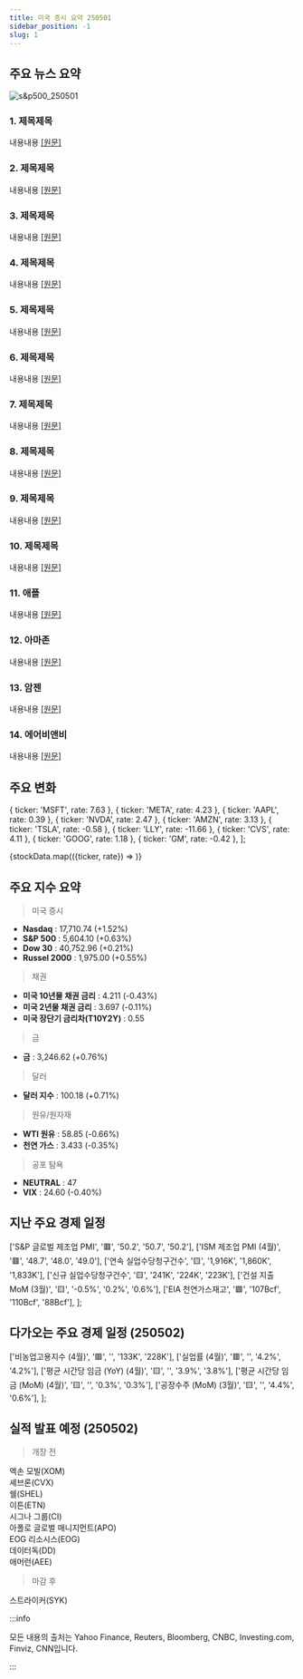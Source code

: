 ```yaml
---
title: 미국 증시 요약 250501
sidebar_position: -1
slug: 1
---
```


## 주요 뉴스 요약

![s&p500_250501](/map/250501.png)

### 1. **제목제목**

내용내용 [[원문]](https://finance.yahoo.com/news/live/stock-market-today-dow-sp-500-nasdaq-futures-drift-lower-as-apple-amazon-results-signal-trouble-ahead-230801485.html)

### 2. **제목제목**

내용내용 [[원문]](https://www.reuters.com/business/world-at-work/us-weekly-jobless-claims-increase-more-than-expected-2025-05-01/)

### 3. **제목제목**

내용내용 [[원문]](https://www.reuters.com/business/autos-transportation/gm-forecasts-2025-core-profit-including-tariff-hit-2025-05-01/)

### 4. **제목제목**

내용내용 [[원문]](https://www.reuters.com/business/healthcare-pharmaceuticals/eli-lilly-beats-q1-profit-estimates-strength-diabetes-drug-2025-05-01/)

### 5. **제목제목**

내용내용 [[원문]](https://www.reuters.com/business/mastercard-first-quarter-profit-rises-consumer-spending-holds-up-2025-05-01/)

### 6. **제목제목**

내용내용 [[원문]](https://www.reuters.com/business/mcdonalds-global-sales-post-surprise-drop-tariff-chaos-hits-consumer-confidence-2025-05-01/)

### 7. **제목제목**

내용내용 [[원문]](https://www.reuters.com/business/finance/kkrs-profit-climbs-fee-growth-insurance-unit-strength-2025-05-01/)

### 8. **제목제목**

내용내용 [[원문]](https://www.reuters.com/business/healthcare-pharmaceuticals/cvs-health-raises-annual-profit-forecast-turnaround-gathers-steam-2025-05-01/)

### 9. **제목제목**

내용내용 [[원문]](https://www.reuters.com/business/kellanova-misses-sales-estimate-spending-us-slows-2025-05-01/)

### 10. **제목제목**

내용내용 [[원문]](https://www.reuters.com/business/healthcare-pharmaceuticals/moderna-beats-wall-street-estimates-first-quarter-profit-sales-2025-05-01/)

### 11. **애플**

내용내용 [[원문]](https://www.reuters.com/technology/apple-edges-past-expectations-world-girds-tariff-impact-2025-05-01/)

### 12. **아마존**

내용내용 [[원문]](https://www.reuters.com/business/retail-consumer/amazon-forecasts-quarterly-revenue-largely-above-estimates-2025-05-01/)

### 13. **암젠**

내용내용 [[원문]](https://www.reuters.com/business/healthcare-pharmaceuticals/amgen-quarterly-profit-tops-wall-street-view-sales-up-11-2025-05-01/)

### 14. **에어비앤비**

내용내용 [[원문]](https://www.reuters.com/business/airbnb-forecasts-second-quarter-revenue-below-estimates-flags-softening-us-2025-05-01/)

## 주요 변화

  { ticker: 'MSFT', rate: 7.63 },
  { ticker: 'META', rate: 4.23 },
  { ticker: 'AAPL', rate: 0.39 },
  { ticker: 'NVDA', rate: 2.47 },
  { ticker: 'AMZN', rate: 3.13 },
  { ticker: 'TSLA', rate: -0.58 },
  { ticker: 'LLY', rate: -11.66 },
  { ticker: 'CVS', rate: 4.11 },
  { ticker: 'GOOG', rate: 1.18 },
  { ticker: 'GM', rate: -0.42 },
];

{stockData.map(({ticker, rate}) => <StockCardMini key={ticker} ticker={ticker} rate={rate}></StockCardMini>)}

## 주요 지수 요약

> 미국 증시

- **Nasdaq** : 17,710.74 (+1.52%)
- **S&P 500** : 5,604.10 (+0.63%)
- **Dow 30** : 40,752.96 (+0.21%)
- **Russel 2000** : 1,975.00 (+0.55%)

> 채권

- **미국 10년물 채권 금리** : 4.211 (-0.43%)
- **미국 2년물 채권 금리** : 3.697 (-0.11%)
- **미국 장단기 금리차(T10Y2Y)** : 0.55

> 금

- **금** : 3,246.62 (+0.76%)

> 달러

- **달러 지수** : 100.18 (+0.71%)

> 원유/원자재

- **WTI 원유** : 58.85 (-0.66%)
- **천연 가스** : 3.433 (-0.35%)

> 공포 탐욕

- **NEUTRAL** : 47
- **VIX** : 24.60 (-0.40%)

## 지난 주요 경제 일정

  ['S&P 글로벌 제조업 PMI', '🟥', '50.2', '50.7', '50.2'],
  ['ISM 제조업 PMI (4월)', '🟥', '48.7', '48.0', '49.0'],
  ['연속 실업수당청구건수', '🟨', '1,916K', '1,860K', '1,833K'],
  ['신규 실업수당청구건수', '🟨', '241K', '224K', '223K'],
  ['건설 지출 MoM (3월)', '🟨', '-0.5%', '0.2%', '0.6%'],
  ['EIA 천연가스재고', '🟩', '107Bcf', '110Bcf', '88Bcf'],
];

<EconomicCalendar data={eventsData} />

## 다가오는 주요 경제 일정 (250502)

  ['비농업고용지수 (4월)', '🟥', '', '133K', '228K'],
  ['실업률 (4월)', '🟥', '', '4.2%', '4.2%'],
  ['평균 시간당 임금 (YoY) (4월)', '🟨', '', '3.9%', '3.8%'],
  ['평균 시간당 임금 (MoM) (4월)', '🟨', '', '0.3%', '0.3%'],
  ['공장수주 (MoM) (3월)', '🟨', '', '4.4%', '0.6%'],
];

<EconomicCalendar data={nextEventsData} />

## 실적 발표 예정 (250502)

> 개장 전

엑손 모빌(XOM)  
셰브론(CVX)  
쉘(SHEL)  
이튼(ETN)  
시그나 그룹(CI)  
아폴로 글로벌 매니지먼트(APO)  
EOG 리소시스(EOG)  
데이터독(DD)  
애머런(AEE)

> 마감 후

스트라이커(SYK)

:::info

모든 내용의 출처는 Yahoo Finance, Reuters, Bloomberg, CNBC, Investing.com, Finviz, CNN입니다.

:::
